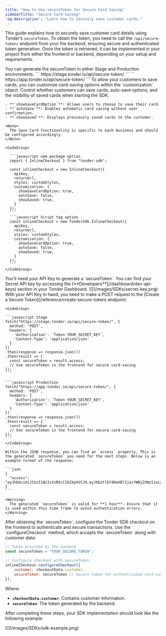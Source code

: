 ```yaml
---
title: "How to Use secureToken for Secure Card Saving"
sidebarTitle: "Secure Card Saving"
'og:description': "Learn how to securely save customer cards."
---
```



This guide explains how to securely save customer card details using Tonder’s `secureToken`. To obtain the token, you need to call the `/api/secure-token/` endpoint from your the backend, ensuring secure and authenticated token generation. Once the token is retrieved, it can be implemented in your project from either the frontend or backend, depending on your setup and requirements.

<Tip>
  You can generate the secureToken in either Stage and Production environments.
  <Tabs>
    <Tab title="Stage environment URL">
        ```
        https://stage.tonder.io/api/secure-token/
        ```
    </Tab>
    <Tab title="Production environment URL">
      ```
      https://app.tonder.io/api/secure-token/
      ```
    </Tab>
  </Tabs>
</Tip>

<Steps>
  <Step title="Initialize Tonder's SDK with Save Cards Customization">
    To allow your customers to save cards, you can customize card-saving options within the `customization` object. Control whether customers can save cards, auto-save options, and the visibility of saved cards when starting the SDK.

    - **`showSaveCardOption`**: Allows users to choose to save their card.
    - **`autoSave`**: Enables automatic card saving without user confirmation.
    - **`showSaved`**: Displays previously saved cards to the customer.

    <Note>
      The Save Card functionality is specific to each business and should be configured accordingly.
    </Note>

    <CodeGroup>

      ```javascript npm package option
      import { InlineCheckout } from "tonder-sdk";

      const inlineCheckout = new InlineCheckout({
        apiKey,
        returnUrl,
        styles: customStyles,
        customization: {
          showSaveCardOption: true,
          autoSave: false,
          showSaved: true,
        }
      });
      ```
      ```javascript Script tag option
      const inlineCheckout = new TonderSdk.InlineCheckout({
        apiKey,
        returnUrl,
        styles: customStyles,
        customization: {
          showSaveCardOption: true,
          autoSave: false,
          showSaved: true,
        }
      });
      ```
    </CodeGroup>
  
  </Step>
  <Step title="Retrieve your Secret API Key">
  You'll need your API Key to generate a `secureToken`. You can find your Secret API key by accessing the [**Developers**](/dashboard/dev-api-keys) section in your Tonder Dashboard.
  
  <Frame>![](/images/SDKs/secret-key.png)</Frame>
  </Step>
  <Step title="Generate a secureToken">
    With your API Key in hand, you need to make a POST request to the [Create a Secure Token](/reference/create-secure-token) endpoint:

    <CodeGroup>

    ```javascript Stage
    fetch("https://stage.tonder.io/api/secure-token/", {
      method: 'POST',
      headers: {
        'Authorization': `Token YOUR_SECRET_KEY`,
        'Content-Type': 'application/json'
      }
    })
    .then(response => response.json())
    .then(result => {
      const secureToken = result.access;
      // Use secureToken in the frontend for secure card-saving
    });
    ```

    ```javascript Production
    fetch("https://app.tonder.io/api/secure-token/", {
      method: 'POST',
      headers: {
        'Authorization': `Token YOUR_SECRET_KEY`,
        'Content-Type': 'application/json'
      }
    })
    .then(response => response.json())
    .then(result => {
      const secureToken = result.access;
      // Use secureToken in the frontend for secure card-saving
    });
    ```
    </CodeGroup>

    Within the JSON response, you can find an `access` property. This is the generated `secureToken` you need for the next steps. Below is an example format of the response:

    ```json
    {
      "access": "eyJhbGciOiJIUzI1NiIsInR5cCI6IkpXVCJ9.eyJ0b2tlbl90eXBlIjoiYWNjZXNzIiwiZXhwIjoxNzI3NzI3MTM3LCJpYXQiOjE3Mjc3MjM1MzcsImp0aSI6IjFjZTBkZmExODgwNzQzNGI4MDk2MzdlNTliNmM1NWMzIiwidXNlcl9pZCI6NDYxfQ.DFGNJr7JT6z3cp976PDBT57uX7LaYJLYBsdK8kaSAOI"
    }
    ```

    <Warning>
      The generated `secureToken` is valid for **1 hour**. Ensure that it is used within this time frame to avoid authentication errors.
    </Warning>

  </Step>
  <Step title="Configure the Checkout with your secureToken">
  After obtaining the `secureToken`, configure the Tonder SDK checkout on the frontend to authenticate and secure transactions. Use the `configureCheckout` method, which accepts the `secureToken` along with customer data:

  ```javascript
  // Token provided by the backend
  const secureToken = "YOUR_SECURE_TOKEN";

  // Configure checkout with secureToken
  inlineCheckout.configureCheckout({
      customer: checkoutData.customer,
      secureToken: secureToken // Secure token for authenticated card-saving
  });
  ```
  Where: 
  - **`checkoutData.customer`**: Contains customer information.
  - **`secureToken`**: The token generated by the backend.
  </Step>
</Steps>

After completing these steps, your SDK implementation should look like the following example:

<Frame>![](/images/SDKs/sdk-example.png)</Frame>